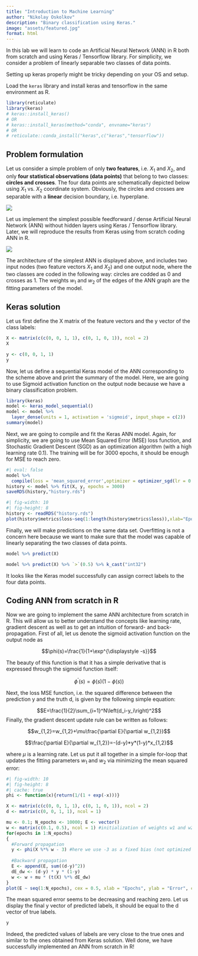 ```yaml
---
title: "Introduction to Machine Learning"
author: "Nikolay Oskolkov"
description: "Binary classification using Keras."
image: "assets/featured.jpg"
format: html
---
```


::: {.callout-note}
In this lab we will learn to code an Artificial Neural Network (ANN) in R both from scratch and using Keras / Tensorflow library. For simplicity, we consider a problem of linearly separable two classes of data points.
:::

::: {.callout-warning}
Setting up keras properly might be tricky depending on your OS and setup.
:::

Load the `keras` library and install keras and tensorflow in the same environment as R.

```r
library(reticulate)
library(keras)
# keras::install_keras()
# OR
# keras::install_keras(method="conda", envname="keras")
# OR
# reticulate::conda_install("keras",c("keras","tensorflow"))
```

## Problem formulation

Let us consider a simple problem of only **two features**, i.e. $X_1$ and $X_2$, and only **four statistical observations (data points)** that belong to two classes: **circles and crosses**. The four data points are schematically depicted below using $X_1$ vs. $X_2$ coordinate system. Obviously, the circles and crosses are separable with a **linear** decision boundary, i.e. hyperplane.

![](assets/Problem.png)

Let us implement the simplest possible feedforward / dense Artificial Neural Network (ANN) without hidden layers using Keras / Tensorflow library. Later, we will reproduce the results from Keras using from scratch coding ANN in R.

![](assets/ANN_Scheme.png)

The architecture of the simplest ANN is displayed above, and includes two input nodes (two feature vectors $X_1$ and $X_2$) and one output node, where the two classes are coded in the following way: circles are codded as 0 and crosses as 1. The weights $w_1$ and $w_2$ of the edges of the ANN graph are the fitting parameters of the model.

## Keras solution

Let us first define the X matrix of the feature vectors and the y vector of the class labels:

```r
X <- matrix(c(c(0, 0, 1, 1), c(0, 1, 0, 1)), ncol = 2)
X
```

```r
y <- c(0, 0, 1, 1)
y
```

Now, let us define a sequential Keras model of the ANN corresponding to the scheme above and print the summary of the model. Here, we are going to use Sigmoid activation function on the output node because we have a binary classification problem.

```r
library(keras)
model <- keras_model_sequential() 
model <- model %>% 
  layer_dense(units = 1, activation = 'sigmoid', input_shape = c(2))
summary(model)
```

Next, we are going to compile and fit the Keras ANN model. Again, for simplicity, we are going to use Mean Squared Error (MSE) loss function, and Stochastic Gradient Descent (SGD) as an optimization algorithm (with a high learning rate 0.1). The training will be for 3000 epochs, it should be enough for MSE to reach zero.

```r
#| eval: false
model %>% 
  compile(loss = 'mean_squared_error',optimizer = optimizer_sgd(lr = 0.1))
history <- model %>% fit(X, y, epochs = 3000)
saveRDS(history,"history.rds")
```

```r
#| fig-width: 10
#| fig-height: 8
history <- readRDS("history.rds")
plot(history$metrics$loss~seq(1:length(history$metrics$loss)),xlab="Epochs",ylab="Loss",col="blue",cex=0.5)
```

Finally, we will make predictions on the same data set. Overfitting is not a concern here because we want to make sure that the model was capable of linearly separating the two classes of data points.

```r
model %>% predict(X)
```

```r
model %>% predict(X) %>% `>`(0.5) %>% k_cast("int32")
```

It looks like the Keras model successfully can assign correct labels to the four data points.

## Coding ANN from scratch in R

Now we are going to implement the same ANN architecture from scratch in R. This will allow us to better understand the concepts like learning rate, gradient descent as well as to get an intuition of forward- and back-propagation. First of all, let us denote the sigmoid activation function on the output node as

$$\phi(s)=\frac{1}{1+\exp^{\displaystyle -s}}$$

The beauty of this function is that it has a simple derivative that is expressed through the sigmoid function itself:

$$\phi^\prime(s)=\phi(s)\left(1-\phi(s)\right)$$

Next, the loss MSE function, i.e. the squared difference between the prediction y and the truth d, is given by the following simple equation:

$$E=\frac{1}{2}\sum_{i=1}^N\left(d_i-y_i\right)^2$$
Finally, the gradient descent update rule can be written as follows:

$$w_{1,2}=w_{1,2}+\mu\frac{\partial E}{\partial w_{1,2}}$$

$$\frac{\partial E}{\partial w_{1,2}}=-(d-y)*y*(1-y)*x_{1,2}$$

where $\mu$ is a learning rate. Let us put it all together in a simple for-loop that updates the fitting parameters $w_1$ and $w_2$ via minimizing the mean squared error:

```r
#| fig-width: 10
#| fig-height: 8
#| cache: true
phi <- function(x){return(1/(1 + exp(-x)))}

X <- matrix(c(c(0, 0, 1, 1), c(0, 1, 0, 1)), ncol = 2)
d <- matrix(c(0, 0, 1, 1), ncol = 1)

mu <- 0.1; N_epochs <- 10000; E <- vector()
w <- matrix(c(0.1, 0.5), ncol = 1) #initialization of weights w1 and w2
for(epochs in 1:N_epochs)
{
  #Forward propagation
  y <- phi(X %*% w - 3) #here we use -3 as a fixed bias (not optimized for simplicity)
  
  #Backward propagation
  E <- append(E, sum((d-y)^2))
  dE_dw <- (d-y) * y * (1-y)
  w <- w + mu * (t(X) %*% dE_dw)
}
plot(E ~ seq(1:N_epochs), cex = 0.5, xlab = "Epochs", ylab = "Error", col="red")
```

The mean squared error seems to be decreasing and reaching zero. Let us display the final y vector of predicted labels, it should be equal to the d vector of true labels.

```r
y
```

Indeed, the predicted values of labels are very close to the true ones and similar to the ones obtained from Keras solution. Well done, we have successfully implemented an ANN from scratch in R!
